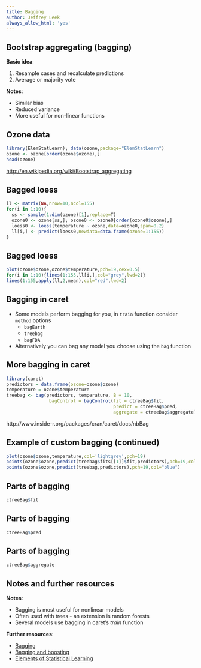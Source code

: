 ```yaml
---
title: Bagging
author: Jeffrey Leek
always_allow_html: 'yes'
---
```





## Bootstrap aggregating (bagging)

__Basic idea__: 

1. Resample cases and recalculate predictions
2. Average or majority vote

__Notes__:

* Similar bias 
* Reduced variance
* More useful for non-linear functions



## Ozone data

```r
library(ElemStatLearn); data(ozone,package="ElemStatLearn")
ozone <- ozone[order(ozone$ozone),]
head(ozone)
```
[http://en.wikipedia.org/wiki/Bootstrap_aggregating](http://en.wikipedia.org/wiki/Bootstrap_aggregating)



## Bagged loess

```r
ll <- matrix(NA,nrow=10,ncol=155)
for(i in 1:10){
  ss <- sample(1:dim(ozone)[1],replace=T)
  ozone0 <- ozone[ss,]; ozone0 <- ozone0[order(ozone0$ozone),]
  loess0 <- loess(temperature ~ ozone,data=ozone0,span=0.2)
  ll[i,] <- predict(loess0,newdata=data.frame(ozone=1:155))
}
```


## Bagged loess

```r
plot(ozone$ozone,ozone$temperature,pch=19,cex=0.5)
for(i in 1:10){lines(1:155,ll[i,],col="grey",lwd=2)}
lines(1:155,apply(ll,2,mean),col="red",lwd=2)
```



## Bagging in caret

* Some models perform bagging for you, in `train` function consider `method` options 
  * `bagEarth` 
  * `treebag`
  * `bagFDA`
* Alternatively you can bag any model you choose using the `bag` function


## More bagging in caret

```r
library(caret)
predictors = data.frame(ozone=ozone$ozone)
temperature = ozone$temperature
treebag <- bag(predictors, temperature, B = 10,
                bagControl = bagControl(fit = ctreeBag$fit,
                                        predict = ctreeBag$pred,
                                        aggregate = ctreeBag$aggregate))
```

http://www.inside-r.org/packages/cran/caret/docs/nbBag



## Example of custom bagging (continued)

```r
plot(ozone$ozone,temperature,col='lightgrey',pch=19)
points(ozone$ozone,predict(treebag$fits[[1]]$fit,predictors),pch=19,col="red")
points(ozone$ozone,predict(treebag,predictors),pch=19,col="blue")
```



## Parts of bagging

```r
ctreeBag$fit
```


## Parts of bagging

```r
ctreeBag$pred
```



## Parts of bagging

```r
ctreeBag$aggregate
```



## Notes and further resources

__Notes__:

* Bagging is most useful for nonlinear models
* Often used with trees - an extension is random forests
* Several models use bagging in caret's _train_ function

__Further resources__:

* [Bagging](http://en.wikipedia.org/wiki/Bootstrap_aggregating)
* [Bagging and boosting](http://stat.ethz.ch/education/semesters/FS_2008/CompStat/sk-ch8.pdf)
* [Elements of Statistical Learning](http://www-stat.stanford.edu/~tibs/ElemStatLearn/)

